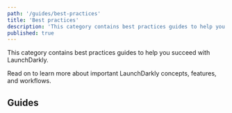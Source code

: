 ```yaml
---
path: '/guides/best-practices'
title: 'Best practices'
description: 'This category contains best practices guides to help you succeed with LaunchDarkly.'
published: true
---
```


This category contains best practices guides to help you succeed with LaunchDarkly.

Read on to learn more about important LaunchDarkly concepts, features, and workflows.

## Guides

<ChildPageList path="/guides/best-practices" />
